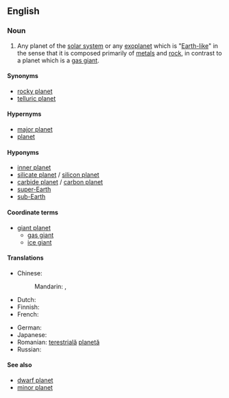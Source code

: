 ==English==

===Noun===
{{wikipedia}}
{{en-noun}}

# Any planet of the [[solar system]] or any [[exoplanet]] which is "[[Earth]][[-like]]" in the sense that it is composed primarily of [[metal]]s and [[rock]], in contrast to a planet which is a [[gas giant]].

====Synonyms====
* [[rocky planet]]
* [[telluric planet]]

====Hypernyms====
* [[major planet]]
* [[planet]]

====Hyponyms====
* [[inner planet]] {{gloss|in the Solar System}}
* [[silicate planet]] / [[silicon planet]]
* [[carbide planet]] / [[carbon planet]]
* [[super-Earth]]
* [[sub-Earth]]

====Coordinate terms====
* [[giant planet]]
** [[gas giant]]
** [[ice giant]]

====Translations====
{{trans-top|Any planet of the solar system or any exoplanet which is Earth-like}}
* Chinese:
*: Mandarin: {{t+|cmn|類地行星|sc=Hani}}, {{t+|cmn|类地行星|tr=lèidì xíngxīng|sc=Hani}}
* Dutch: {{t|nl|aardse planeet|f}}
* Finnish: {{t|fi|[[maankaltainen]] [[planeetta]]}}
* French: {{t+|fr|planète tellurique|f}}
{{trans-mid}}
* German: {{t|de|erdähnlicher Planet|m}}
* Japanese: {{t+|ja|地球型惑星|tr=ちきゅうがたわくせい, chikyūgata wakusei|sc=Jpan}}
* Romanian: [[terestru|terestrială]] [[planetă]] {{g|f}}
* Russian: {{t|ru|плане́та земно́го ти́па|f}}
{{trans-bottom}}

====See also====
* [[dwarf planet]]
* [[minor planet]]

{{topics|en|Types of planets}}